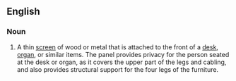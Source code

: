 ==English==

===Noun===
{{en-noun|head=[[modesty]] [[panel]]}}

# A thin [[screen]] of wood or metal that is attached to the front of a [[desk]], [[organ]], or similar items. The panel provides privacy for the person seated at the desk or organ, as it covers the upper part of the legs and cabling, and also provides structural support for the four legs of the furniture.